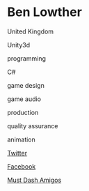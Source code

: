 # Ben Lowther

<Location>

United Kingdom

</Location>



<Skills>

Unity3d

programming

C#

game design

game audio

production

quality assurance

animation

</Skills>

<Personal>

[Twitter](https://twitter.com/_Lowth)

[Facebook](https://www.facebook.com/ben.lowther.77)

</Personal>



<Games>

[Must Dash Amigos](https://youtu.be/6T2iIUGgxr8)

</Games>

